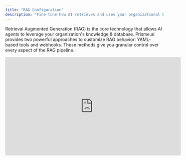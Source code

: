 ```yaml
---
title: "RAG Configuration"
description: "Fine-tune how AI retrieves and uses your organizational knowledge"
---
```


Retrieval Augmented Generation (RAG) is the core technology that allows AI agents to leverage your organization's knowledge & database. Prisme.ai provides two powerful approaches to customize RAG behavior: YAML-based tools and webhooks. These methods give you granular control over every aspect of the RAG pipeline.

<Frame>
  <iframe width="560" height="315" src="https://www.loom.com/embed/868dc01b44534f70bcfa7edbc5936f82?sid=e9792ac5-350f-44b3-b87a-eb095f82531d" title="AI Knowledge Settings" frameBorder="0" allow="accelerometer; autoplay; clipboard-write; encrypted-media; gyroscope; picture-in-picture" allowFullScreen />
</Frame>

## Configuration Approaches

<Tabs>
  <Tab title="AI Knowledge - No-Code UI">
    For basic configurations, you can use the built-in UI settings:

    - **Instructions**
      - Keep clear and precise instructions with _Titles_ and _Sections_.
        - Specify language (Reply in the user language, reply in English only, ...)
        - Tone (Friendly, empathic, formal, ...)
        - Output instructions (concise, detailled, ...)
      - Documents and tools results placed in the \${context} keyword
      - Date placed in the \${date} keyword
    - **Text Splitter Configuration**
      - Chunk Size
      - Chunk Overlap
      - Enable override by document
    - **Embeddings Settings**
      - Number of chunks to retrieve
    - **Self-Query**
      - Enable LLM query reformulation
      - Configure from AI Store input
    - **Query Enhancement**
      - Select model
      - Add instructions and definitions
    - **Post-Processing**
      - Show suggested questions
      - Filter displayed sources
  </Tab>
  <Tab title="AI Builder - YAML Tools">
    For advanced customization, create YAML-based tools to override specific parts of the RAG pipeline:

    ```yaml
    # Example tool definition
    slug: query-reformulation
    name: AIK/Tools/QueryReformulation
    do:
      - Knowledge Client.chat-completion:
          messages:
            - role: assistant
              content: 'Given the following user question, generate 3 alternative phrasings that express the same intent. Return the result as a JSON object with a "reformulations" key.'
            - role: user
              content: 'Question: "{{user_question}}"'
          output: reformulations
      - set:
          name: output
          value:
            value: '{{reformulations}}'
            description: 'alternative phrasings of user question'
    ```

    YAML tools give you complete control with the full power of AI Builder.
  </Tab>
  <Tab title="AI Builder - Webhooks">
    For external processing or integration with existing systems, configure webhooks to intercept and modify RAG behavior:

    ```json
    // Example webhook response to override retrieved chunks
    {
      "chunks": [
        {
          "value": {
            "content": "Custom content to be injected into the LLM prompt",
            "knowledgeId": "document-id-123"
          }
        }
      ]
    }
    ```

    Webhooks provide maximum flexibility and integration capabilities.
  </Tab>
</Tabs>

## RAG Pipeline Components

The RAG pipeline in Prisme.ai consists of several stages, each of which can be customized using YAML tools or webhooks:

<Steps>
  <Step title="Query Processing">
    Transform and enhance the user's question before retrieval
  </Step>
  <Step title="Retrieval">
    Find relevant documents in your knowledge base
  </Step>
  <Step title="Context Assembly">
    Organize retrieved documents into a coherent context
  </Step>
  <Step title="Prompt Generation">
    Create the prompt that will be sent to the LLM
  </Step>
  <Step title="Response Generation">
    Generate the final answer using the LLM
  </Step>
  <Step title="Post-Processing">
    Enhance the response with additional information or formatting
  </Step>
</Steps>

## YAML Tool Examples

<Accordion title="Query Reformulation">
  This tool enhances user queries by generating alternative phrasings:

  ```yaml
  slug: query-reformulator
  name: AIK/Tools/QueryReformulator
  do:
    - Knowledge Client.chat-completion:
        messages:
          - role: assistant
            content: 'Given the following user question, generate 3 alternative phrasings that express the same intent. Return the result as a JSON object with a "reformulations" key.'
          - role: user
            content: 'Question: "{{user_question}}"'
        output: reformulations
    - set:
        name: output
        value:
          value: '{{reformulations}}'
          description: 'alternative phrasings of user question'
  ```

  **Usage scenario**: Improve retrieval quality for ambiguous or tersely worded queries.
</Accordion>

<Accordion title="Web Search Tool">
  This tool augments the knowledge base with real-time web search results:

  ```yaml
  slug: Web-browsing
  name: AIK/Tools/Web browsing
  do:
    - conditions:
        '{{body.projectId}} != {{config.agentCredentials.projectId}} || !{{run.sourceWorkspaceId}} || {{run.sourceWorkspaceId}} != {{global.workspacesRegistry["ai-knowledge"].id}}':
          - set:
              name: output
              value:
                error: Forbidden
          - break: {}
    - Serper.run:
        type: '{{body.arguments.type}}'
        q: '{{body.arguments.query}}'
        ql: '{{body.arguments.country}}'
        location: '{{body.arguments.location}}'
        num: 20
        output: search
        hl: '{{body.arguments.lg}}'
        tbs: '{{body.arguments.tbs}}'
    - set:
        name: currentDate
        value: '{% date({{run.date}}).iso %}'
    - set:
        name: output
        value:
          value: '{{search}}'
          description: List of search results
  validateArguments: true
  arguments:
    body:
      type: object
      properties:
        arguments:
          type: object
          properties:
            type:
              type: string
              enum:
                - search
                - news
                - images
                - videos
                - places
                - reviews
                - scholar
                - patents
                - shopping
            query:
              type: string
              title: User query
            country:
              type: string
              title: Country
            lg:
              type: string
              title: lg
            location:
              type: string
              title: location
            tbs:
              title: Date range
              type: string
              enum:
                - ''
                - qdr:h
                - qdr:d
                - qdr:w
                - qdr:m
                - qdr:y
              enumNames:
                - Any time
                - Past hours
                - Past 24 hours
                - Past week
                - Past month
                - Past year
  description: Return list of web browsing results.
  output:
    type: tool_result
    output: '{{output}}'
  when:
    endpoint: true
  labels:
    - tools
  ```

  **Usage scenario**: Supplement your knowledge base with up-to-date information from the web.
</Accordion>

<Accordion title="Semantic Chunking">
  This tool implements intelligent document chunking based on semantic boundaries:

  ```yaml
  slug: semantic-chunker
  name: AIK/Tools/SemanticChunker
  do:
    - Knowledge Client.chat-completion:
        messages:
          - role: system
            content: "You are a document processing assistant. Your task is to split the document into semantic chunks maintaining coherent topics and context. Each chunk should be between 200-500 tokens."
          - role: user
            content: "Please split the following document into semantic chunks:\n\n{{document_text}}"
        output: chunks_result
    - set:
        name: output
        value:
          value: '{{chunks_result}}'
          description: 'Document split into semantic chunks'
  ```

  **Usage scenario**: Improve retrieval quality for documents with complex structure or mixed topics.
</Accordion>

<Accordion title="Dynamic RAG Parameters">
  This tool dynamically adjusts retrieval parameters based on query complexity:

  ```yaml
  slug: dynamic-rag-params
  name: AIK/Tools/DynamicRAGParams
  do:
    - Knowledge Client.chat-completion:
        messages:
          - role: system
            content: "Analyze the user query and determine optimal RAG parameters. Return a JSON object with: {\"chunks\": number of chunks to retrieve (1-10), \"threshold\": minimum similarity score (0.1-0.9), \"diversity\": diversity factor (0.1-0.9)}"
          - role: user
            content: "Query: {{user_question}}"
        output: rag_params
    - set:
        name: output
        value:
          value: '{{rag_params}}'
          description: 'Dynamically optimized RAG parameters'
  ```

  **Usage scenario**: Automatically optimize retrieval for different query types (simple vs. complex, factual vs. exploratory).
</Accordion>

<Accordion title="Context Fusion">
  This tool combines information from multiple retrieved chunks into a coherent context:

  ```yaml
  slug: context-fusion
  name: AIK/Tools/ContextFusion
  do:
    - Knowledge Client.chat-completion:
        messages:
          - role: system
            content: "You are a document synthesis expert. Your task is to combine the following document chunks into a coherent, non-redundant context that preserves all relevant information. Focus on removing duplicated information and creating logical transitions between topics."
          - role: user
            content: "User query: {{user_question}}\n\nDocument chunks:\n{{retrieved_chunks}}"
        output: fused_context
    - set:
        name: output
        value:
          value: '{{fused_context}}'
          description: 'Synthesized context from multiple sources'
  ```

  **Usage scenario**: Create more coherent context for complex queries that require information from multiple documents.
</Accordion>

## Webhook Integration

Webhooks provide an alternative approach to customizing the RAG pipeline by intercepting key events and modifying the behavior via external HTTP endpoints.

<Accordion title="Webhook Configuration">
  To configure a webhook for your AI Knowledge agent:

  1. Go to your agent's settings
  2. Navigate to the "Webhooks" section
  3. Enter your HTTPS webhook URL
  4. Select which events to subscribe to

  <Warning>
    All webhook endpoints must use HTTPS and respond within 30 seconds to avoid timeouts.
  </Warning>
</Accordion>

<Accordion title="Document Events">
  Webhooks can intercept document creation, update, and deletion events:

  **Request Example (Document Creation)**:

  ```json
  {
    "type": "documents_created",
    "projectId": "project-id-123",
    "sessionId": "admin-session-id",
    "project": {},
    "payload": {
      "id": "doc-id-123",
      "document": {
        "name": "Sample Document",
        "text": "Document content...",
        "source": {
          "url": "https://example.com/doc"
        },
        "tags": ["product", "technical"],
        "textSplitter": {},
        "status": "published"
      }
    }
  }
  ```

  **Response Example (Modify Document)**:

  ```json
  {
    "status": "published",
    "text": "Modified document content...",
    "name": "Processed Document",
    "tags": ["product", "technical", "verified"],
    "textSplitter": {
      "chunkSize": 300,
      "chunkOverlap": 50
    }
  }
  ```

  This allows you to:

  - Preprocess documents before indexing
  - Add or modify metadata
  - Override chunking settings per document
  - Reject documents that don't meet criteria
</Accordion>

<Accordion title="Query Interception">
  Webhooks can intercept user queries and modify various aspects of the RAG process:

  **Request Example**:

  ```json
  {
    "type": "queries",
    "projectId": "project-id-123",
    "sessionId": "user-session-id",
    "project": {},
    "payload": {
      "input": "How do I reset my password?",
      "messageId": "msg-id-123",
      "history": []
    }
  }
  ```

  **Response Options**:

  1. **Override Retrieved Context**:

  ```json
  {
    "chunks": [
      {
        "value": {
          "content": "To reset your password, go to Settings > Security > Reset Password. You'll receive an email with instructions.",
          "knowledgeId": "doc-id-456"
        }
      }
    ]
  }
  ```

  1. **Override Prompt Generation**:

  ```json
  {
    "prompt": [
      {
        "role": "system",
        "content": "You are a helpful assistant specializing in account security. Use the following context to answer the user's question: [Context: Password resets require verification via email. The reset link expires in 24 hours.]"
      },
      {
        "role": "user",
        "content": "How do I reset my password?"
      }
    ]
  }
  ```

  1. **Override Answer Generation**:

  ```json
  {
    "answer": "To reset your password:\n1. Go to Settings > Security\n2. Click 'Reset Password'\n3. Check your email for instructions\n4. Follow the link within 24 hours\n\nIf you need further assistance, contact support@example.com."
  }
  ```

  1. **Override AI Parameters**:

  ```json
  {
    "aiParameters": {
      "model": "gpt-4",
      "prompt": "Custom prompt template...",
      "max_tokens": 5000,
      "temperature": 0.9,
      "history": false
    }
  }
  ```

  1. **Override Search Results**:

  ```json
  {
    "searchResults": [
      {
        "url": "https://help.example.com/password-reset",
        "content": "Learn how to reset your password and recover access to your account.",
        "name": "Password Reset Guide"
      }
    ]
  }
  ```
</Accordion>

<Accordion title="Test Results Webhook">
  Webhooks can also intercept test results for analysis and evaluation:

  **Request Example**:

  ```json
  {
    "type": "tests_results",
    "projectId": "project-id-123",
    "sessionId": "admin-session-id",
    "project": {},
    "payload": {
      "test": {
        "question": "How do I update my email preferences?",
        "referenceAnswer": "Go to your profile settings and select 'Email Preferences' to update your subscription settings.",
        "answer": "To update your email preferences, navigate to your profile settings and click on the 'Email Preferences' tab where you can modify your subscription settings.",
        "context": "Generated context content..."
      }
    }
  }
  ```

  **Response Example**:

  ```json
  {
    "analysis": "The answer is correct and comprehensive, covering how to find and update email preferences. The content aligns well with the reference answer.",
    "score": 2,
    "context": 1.5
  }
  ```

  This allows you to:

  - Implement custom evaluation metrics
  - Track test results in external systems
  - Apply domain-specific scoring criteria
</Accordion>

## Combining YAML Tools and Webhooks

For the most sophisticated RAG configurations, you can combine YAML tools and webhooks:

<CardGroup cols="2">
  <Card title="Sequential Pipeline" icon="arrow-right">
    Chain multiple YAML tools to create a sequential processing pipeline, with webhooks for external integration at key points.

    **Example**: YAML tool for query reformulation → webhook for sensitive query detection → YAML tool for retrieval customization
  </Card>
  <Card title="Fallback Mechanisms" icon="life-ring">
    Configure webhooks as fallbacks when YAML tools don't produce satisfactory results.

    **Example**: Try native retrieval first, but if no good matches are found, call webhook to query external knowledge bases
  </Card>
  <Card title="A/B Testing" icon="flask">
    Use different YAML tools or webhooks based on query characteristics or for experimentation.

    **Example**: Route technical questions through one pipeline and customer support questions through another
  </Card>
  <Card title="Hybrid Processing" icon="object-group">
    Let webhooks handle some RAG components while YAML tools handle others.

    **Example**: Webhook handles retrieval from proprietary databases, YAML tool handles context optimization
  </Card>
</CardGroup>

## Best Practices

<Accordion title="YAML Tool Development">
  - Start with simple tools and incrementally add complexity
  - Use a consistent naming convention for tools
  - Thoroughly test tools with varied inputs
  - Document each tool's purpose and expected inputs/outputs
  - Consider performance implications for complex processing
</Accordion>

<Accordion title="Webhook Implementation">
  - Ensure webhooks are hosted on reliable, low-latency infrastructure
  - Implement proper error handling and fallbacks
  - Cache results when appropriate to improve response times
  - Use secure authentication to protect sensitive data
  - Monitor webhook performance and error rates
</Accordion>

<Accordion title="RAG Pipeline Design">
  - Clearly define which components require customization
  - Choose the appropriate approach (UI, YAML, webhook) based on complexity
  - Test changes incrementally to isolate effects
  - Monitor key metrics before and after changes
  - Document your RAG pipeline configuration for maintainability
</Accordion>

## Next Steps

<CardGroup cols="2">
  <Card title="Tools Integration" icon="screwdriver-wrench" href="tools-integration">
    Learn more about integrating specialized tools with AI Knowledge
  </Card>
  <Card title="Agent Testing" icon="vial" href="agent-testing">
    Test and validate your RAG configuration
  </Card>
  <Card title="Advanced RAG" icon="wand-sparkles" href="advanced-rag">
    Explore sophisticated RAG architectures
  </Card>
  <Card title="Analytics" icon="chart-line" href="analytics">
    Monitor your RAG pipeline's performance
  </Card>
</CardGroup>